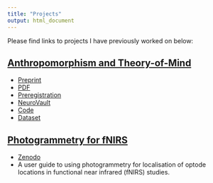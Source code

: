 ```yaml
---
title: "Projects"
output: html_document
---
```




Please find links to projects I have previously worked on below:



## [Anthropomorphism and Theory-of-Mind](https://onlinelibrary.wiley.com/doi/10.1002/hbm.25542)


- [Preprint](https://psyarxiv.com/3uj4g/)
- [PDF](https://onlinelibrary.wiley.com/doi/10.1002/hbm.25542)
- [Preregistration](https://osf.io/tuq4a/)
- [NeuroVault](https://neurovault.org/collections/6615/)
- [Code](https://gitlab.com/hortensius/anthrom)
- [Dataset](https://osf.io/rg5kn/)



## [Photogrammetry for fNIRS](https://zenodo.org/record/4146985#.YiANgWRufvW)


- [Zenodo](https://zenodo.org/record/4146985#.YiANgWRufvW)
- A user guide to using photogrammetry for localisation of optode locations in functional near infrared (fNIRS) studies. 

